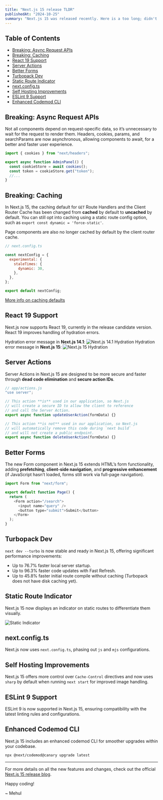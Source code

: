 ```yaml
---
title: "Next.js 15 release TLDR"
publishedAt: "2024-10-25"
summary: "Next.js 15 was released recently. Here is a too long; didn't read for the impatient."
---
```


## Table of Contents

- [Breaking: Async Request APIs](#breaking-async-request-apis)
- [Breaking: Caching](#breaking-caching)
- [React 19 Support](#react-19-support)
- [Server Actions](#server-actions)
- [Better Forms](#better-forms)
- [Turbopack Dev](#turbopack-dev)
- [Static Route Indicator](#static-route-indicator)
- [next.config.ts](#nextconfigts)
- [Self Hosting Improvements](#self-hosting-improvements)
- [ESLint 9 Support](#eslint-9-support)
- [Enhanced Codemod CLI](#enhanced-codemod-cli)

## Breaking: Async Request APIs

Not all components depend on request-specific data, so it’s unnecessary to wait for the request to render them. Headers, cookies, params, and searchParams are now asynchronous, allowing components to await, for a better and faster user experience.

```js
import { cookies } from "next/headers";

export async function AdminPanel() {
  const cookieStore = await cookies();
  const token = cookieStore.get("token");
  //...
}
```

## Breaking: Caching

In Next.js 15, the caching default for `GET` Route Handlers and the Client Router Cache has been changed from **cached** by default to **uncached** by default. You can still opt into caching using a static route config option, such as `export const dynamic = 'force-static'`.

Page components are also no longer cached by default by the client router cache.

```js
// next.config.ts

const nextConfig = {
  experimental: {
    staleTimes: {
      dynamic: 30,
    },
  },
};

export default nextConfig;
```

[More info on caching defaults](https://nextjs.org/blog/next-15#get-route-handlers-are-no-longer-cached-by-default)

## React 19 Support

Next.js now supports React 19, currently in the release candidate version. React 19 improves handling of hydration errors.

Hydration error message in **Next.js 14.1**:
![Next.js 14.1 Hydration](https://nextjs.org/_next/image?url=%2Fstatic%2Fblog%2Fnext-15-rc%2Fhydration-error-before-dark.png&w=2048&q=75&dpl=dpl_Fu7jVfWKtfz3vjeN8JMUkr7TkYnm)
Hydration error message in **Next.js 15**:
![Next.js 15 Hydration](https://nextjs.org/_next/image?url=%2Fstatic%2Fblog%2Fnext-15-rc%2Fhydration-error-after-dark.png&w=1920&q=75&dpl=dpl_Fu7jVfWKtfz3vjeN8JMUkr7TkYnm)

## Server Actions

Server Actions in Next.js 15 are designed to be more secure and faster through **dead code elimination** and **secure action IDs**.

```js
// app/actions.js
"use server";

// This action **is** used in our application, so Next.js
// will create a secure ID to allow the client to reference
// and call the Server Action.
export async function updateUserAction(formData) {}

// This action **is not** used in our application, so Next.js
// will automatically remove this code during `next build`
// and will not create a public endpoint.
export async function deleteUserAction(formData) {}
```

## Better Forms

The new Form component in Next.js 15 extends HTML’s form functionality, adding **prefetching**, **client-side navigation**, and **progressive enhancement** (if JavaScript hasn’t loaded, forms still work via full-page navigation).

```js
import Form from "next/form";

export default function Page() {
  return (
    <Form action="/search">
      <input name="query" />
      <button type="submit">Submit</button>
    </Form>
  );
}
```

## Turbopack Dev

`next dev --turbo` is now stable and ready in Next.js 15, offering significant performance improvements:

- Up to 76.7% faster local server startup.
- Up to 96.3% faster code updates with Fast Refresh.
- Up to 45.8% faster initial route compile without caching (Turbopack does not have disk caching yet).

## Static Route Indicator

Next.js 15 now displays an indicator on static routes to differentiate them visually.

![Static Indicator](https://nextjs.org/_next/image?url=%2Fstatic%2Fblog%2Fnext-15-rc2%2Fstatic-route-dark.png&w=3840&q=75&dpl=dpl_Fu7jVfWKtfz3vjeN8JMUkr7TkYnm)

## next.config.ts

Next.js now uses `next.config.ts`, phasing out `js` and `mjs` configurations.

## Self Hosting Improvements

Next.js 15 offers more control over `Cache-Control` directives and now uses `sharp` by default when running `next start` for improved image handling.

## ESLint 9 Support

ESLint 9 is now supported in Next.js 15, ensuring compatibility with the latest linting rules and configurations.

## Enhanced Codemod CLI

Next.js 15 includes an enhanced codemod CLI for smoother upgrades within your codebase.

```sh
npx @next/codemod@canary upgrade latest
```

---

For more details on all the new features and changes, check out the official [Next.js 15 release blog](https://nextjs.org/blog/next-15).

Happy coding!

~ Mehul
